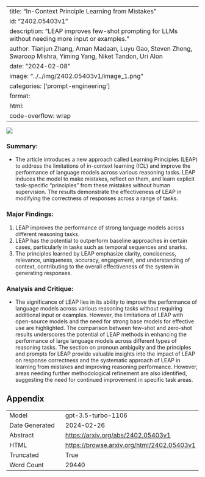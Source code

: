 
---
title: "In-Context Principle Learning from Mistakes"
id: "2402.05403v1"
description: "LEAP improves few-shot prompting for LLMs without needing more input or examples."
author: Tianjun Zhang, Aman Madaan, Luyu Gao, Steven Zheng, Swaroop Mishra, Yiming Yang, Niket Tandon, Uri Alon
date: "2024-02-08"
image: "../../img/2402.05403v1/image_1.png"
categories: ['prompt-engineering']
format:
  html:
    code-overflow: wrap
---

![](../../img/2402.05403v1/image_1.png)

### Summary:
- The article introduces a new approach called Learning Principles (LEAP) to address the limitations of in-context learning (ICL) and improve the performance of language models across various reasoning tasks. LEAP induces the model to make mistakes, reflect on them, and learn explicit task-specific "principles" from these mistakes without human supervision. The results demonstrate the effectiveness of LEAP in modifying the correctness of responses across a range of tasks.

### Major Findings:
1. LEAP improves the performance of strong language models across different reasoning tasks.
2. LEAP has the potential to outperform baseline approaches in certain cases, particularly in tasks such as temporal sequences and snarks.
3. The principles learned by LEAP emphasize clarity, conciseness, relevance, uniqueness, accuracy, engagement, and understanding of context, contributing to the overall effectiveness of the system in generating responses.

### Analysis and Critique:
- The significance of LEAP lies in its ability to improve the performance of language models across various reasoning tasks without requiring additional input or examples. However, the limitations of LEAP with open-source models and the need for strong base models for effective use are highlighted. The comparison between few-shot and zero-shot results underscores the potential of LEAP methods in enhancing the performance of large language models across different types of reasoning tasks. The section on pronoun ambiguity and the principles and prompts for LEAP provide valuable insights into the impact of LEAP on response correctness and the systematic approach of LEAP in learning from mistakes and improving reasoning performance. However, areas needing further methodological refinement are also identified, suggesting the need for continued improvement in specific task areas.

## Appendix

|          |          |
|----------|----------|
| Model     | gpt-3.5-turbo-1106       |
| Date Generated     | 2024-02-26       |
| Abstract | [https://arxiv.org/abs/2402.05403v1](https://arxiv.org/abs/2402.05403v1)        |
| HTML     | [https://browse.arxiv.org/html/2402.05403v1](https://browse.arxiv.org/html/2402.05403v1)       |
| Truncated       | True       |
| Word Count       | 29440       |